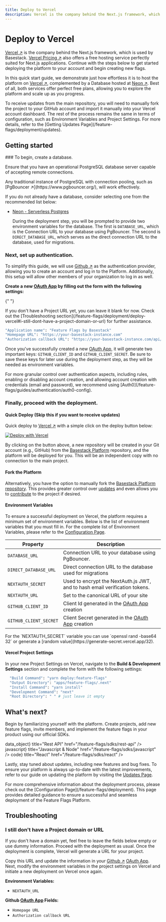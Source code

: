 ```yaml
---
title: Deploy to Vercel
description: Vercel is the company behind the Next.js framework, which is used by Basestack.
---
```



# Deploy to Vercel

[Vercel ↗](https://vercel.com/) is the company behind the Next.js framework, which is used by Basestack. [Vercel Pricing ↗](https://vercel.com/pricing) also offers a free hosting service perfectly suited for Next.js applications. Continue with the steps below to get started deploying the platform to your account and begin creating new flags.

In this quick start guide, we demonstrate just how effortless it is to host the platform on [Vercel ↗](https://vercel.com/), complemented by a Database hosted at [Neon ↗](https://neon.tech/). Best of all, both services offer perfect free plans, allowing you to explore the platform and scale up as you progress.

<Callout type="warning" emoji="⚠️">
  To receive updates from the main repository, you will need to manually fork
  the project to your GitHub account and import it manually into your
  Vercel account dashboard. The rest of the process remains the same in terms of
  configuration, such as Environment Variables and Project Settings. For more
  details, refer to the [Getting Updates
  Page](/feature-flags/deployment/updates).
</Callout>

## Getting started

<Steps>
  ### To begin, create a database.

Ensure that you have an operational PostgreSQL database server capable of accepting remote connections.

<Callout type="info" emoji="ℹ️">
  Any traditional instance of PostgreSQL with connection pooling, such as
  [PgBouncer ↗](https://www.pgbouncer.org/), will work effectively.
</Callout>

If you do not already have a database, consider selecting one from the recommended list below:

- [Neon - Serverless Postgres](/feature-flags/guides/database/neon)

  During the deployment step, you will be prompted to provide two environment variables for the database. The first is `DATABASE_URL`, which is the Connection URL to your database using PgBouncer. The second is `DIRECT_DATABASE_URL`, which serves as the direct connection URL to the database, used for migrations.

### Next, set up authentication.

To simplify this guide, we will use [Github ↗](https://github.com/) as the authentication provider, allowing you to create an account and log in to the Platform. Additionally, this setup will allow other members of your organization to log in as well.

**Create a new [OAuth App](https://github.com/settings/developers) by filling out the form with the following settings:**

{" "}

<Callout type="info" emoji="ℹ️">
  If you don't have a Project URL yet, you can leave it blank for now. Check out
  the [Troubleshooting
  section](/feature-flags/deployment/deploy-vercel#i-still-dont-have-a-project-domain-or-url)
  for further assistance.
</Callout>

```bash
"Application name": "Feature Flags by Basestack"
"Homepage URL": "https://your-basestack-instance.com"
"Authorization callback URL": "https://your-basestack-instance.com/api/auth/callback/github"
```

Once you've successfully created a new [OAuth App](https://github.com/settings/developers), it will generate two important keys: `GITHUB_CLIENT_ID` and `GITHUB_CLIENT_SECRET`. Be sure to save these keys for later use during the deployment step, as they will be needed as environment variables.

<Callout type="warning" emoji="⚠️">
  For more granular control over authentication aspects, including rules,
  enabling or disabling account creation, and allowing account creation with
  credentials (email and password), we recommend using
  [Auth0](/feature-flags/guides/authentication/auth0-config).
</Callout>

### Finally, proceed with the deployment.

#### Quick Deploy (Skip this if you want to receive updates)

Quick deploy to [Vercel ↗](https://vercel.com/) with a simple click on the deploy button below:

[![Deploy with Vercel](https://vercel.com/button)](https://vercel.com/new/clone?repository-url=https%3A%2F%2Fgithub.com%2Fbasestack-co%2Fbasestack&env=DATABASE_URL,DIRECT_DATABASE_URL,NEXTAUTH_SECRET,NEXTAUTH_URL,GITHUB_CLIENT_ID,GITHUB_CLIENT_SECRET&envDescription=See%20the%20full%20Environment%20Variables%20List%20Configuration&envLink=https%3A%2F%2Fdocs.basestack.co%2Ffeature-flags%2Fdeployment)

By clicking on the button above, a new repository will be created in your Git account (e.g., GitHub) from the [Basestack Platform](https://github.com/basestack-co/basestack) repository, and the platform will be deployed for you. This will be an independent copy with no connection to the main project.

#### Fork the Platform

Alternatively, you have the option to manually fork the [Basestack Platform repository](https://github.com/basestack-co/basestack). This provides greater control over [updates](/feature-flags/deployment/updates) and even allows you to [contribute](/contributing) to the project if desired.

#### Environment Variables

To ensure a successful deployment on Vercel, the platform requires a minimum set of environment variables. Below is the list of environment variables that you must fill in. For the complete list of Environment Variables, please refer to the [Configuration Page](/feature-flags/deployment#environment-variables).

| Property               | Description                                                                                 |
| ---------------------- | ------------------------------------------------------------------------------------------- |
| `DATABASE_URL`         | Connection URL to your database using PgBouncer.                                            |
| `DIRECT_DATABASE_URL`  | Direct connection URL to the database used for migrations                                   |
| `NEXTAUTH_SECRET`      | Used to encrypt the NextAuth.js JWT, and to hash email verification tokens.                 |
| `NEXTAUTH_URL`         | Set to the canonical URL of your site                                                       |
| `GITHUB_CLIENT_ID`     | Client Id generated in the [OAuth App](https://github.com/settings/developers) creation     |
| `GITHUB_CLIENT_SECRET` | Client Secret generated in the [OAuth App](https://github.com/settings/developers) creation |

<Callout type="info" emoji="ℹ️">
  For the `NEXTAUTH_SECRET` variable you can use `openssl rand -base64 32` or
  generate a [random value](https://generate-secret.vercel.app/32).
</Callout>

#### Vercel Project Settings

In your new Project Settings on Vercel, navigate to the **Build & Development Settings** section and complete the form with the following settings:

```bash
  "Build Command": "yarn deploy:feature-flags"
  "Output Directory": "apps/feature-flags/.next"
  "Install Command": "yarn install"
  "Development Command": "next"
  "Root Directory": " " # just leave it empty
```

</Steps>

## What's next?

Begin by familiarizing yourself with the platform. Create projects, add new feature flags, invite members, and implement the feature flags in your product using our official SDKs.

<Cards>
  <Card
    icon={<span className="material-symbols-outlined">data_object</span>}
    title="Rest API"
    href="/feature-flags/sdks/rest-api"
  />
  <Card
    icon={<span className="material-symbols-outlined">javascript</span>}
    title="Javascript & Node"
    href="/feature-flags/sdks/javascript"
  />
  <Card
    icon={<span className="material-symbols-outlined">code</span>}
    title="React"
    href="/feature-flags/sdks/react"
  />
</Cards>

Lastly, stay tuned about updates, including new features and bug fixes. To ensure your platform is always up-to-date with the latest improvements, refer to our guide on updating the platform by visiting the [Updates Page](/feature-flags/deployment/updates).

<Callout type="info" emoji="ℹ️">
  For more comprehensive information about the deployment process, please check
  out the [Configuration Page](/feature-flags/deployment). This page provides
  detailed guidance to ensure a successful and seamless deployment of the
  Feature Flags Platform.
</Callout>

## Troubleshooting

### I still don't have a Project domain or URL

If you don't have a domain yet, feel free to leave the fields below empty or use dummy information. Proceed with the deployment as usual. Once the deployment is complete, Vercel will generate a URL for your project.

Copy this URL and update the information in your [Github ↗](https://github.com/) [OAuth App](https://github.com/settings/developers). Next, modify the environment variables in the project settings on Vercel and initiate a new deployment on Vercel once again.

**Environment Variables:**

- `NEXTAUTH_URL`

**Github [OAuth App](https://github.com/settings/developers) Fields:**

- `Homepage URL`
- `Authorization callback URL`
